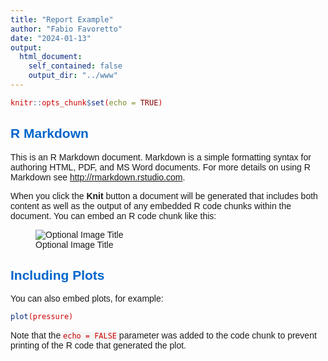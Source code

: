 ```yaml
---
title: "Report Example"
author: "Fabio Favoretto"
date: "2024-01-13"
output:
  html_document:
    self_contained: false
    output_dir: "../www"
---
```


<style>
body {
  font-family: 'Ubuntu', sans-serif;
}

h1 {
  color: #007BFF; /* Cool blue */
  border-bottom: 2px solid #007BFF;
}

h2, h3 {
  color: #0066CC; /* Darker blue */
}

code {
  background-color: #F5F5F5;
  color: #CC0000;
}

</style>


```r
knitr::opts_chunk$set(echo = TRUE)
```

## R Markdown

This is an R Markdown document. Markdown is a simple formatting syntax for authoring HTML, PDF, and MS Word documents. For more details on using R Markdown see <http://rmarkdown.rstudio.com>.

When you click the **Knit** button a document will be generated that includes both content as well as the output of any embedded R code chunks within the document. You can embed an R code chunk like this:

![Optional Image Title](https://datalake-cbmc-revillagigedo.s3.amazonaws.com/revillagigedo_dashboard/anomaly_monitoring_w_forecast.png)

## Including Plots

You can also embed plots, for example:

```r
plot(pressure)
```

Note that the `echo = FALSE` parameter was added to the code chunk to prevent printing of the R code that generated the plot.


